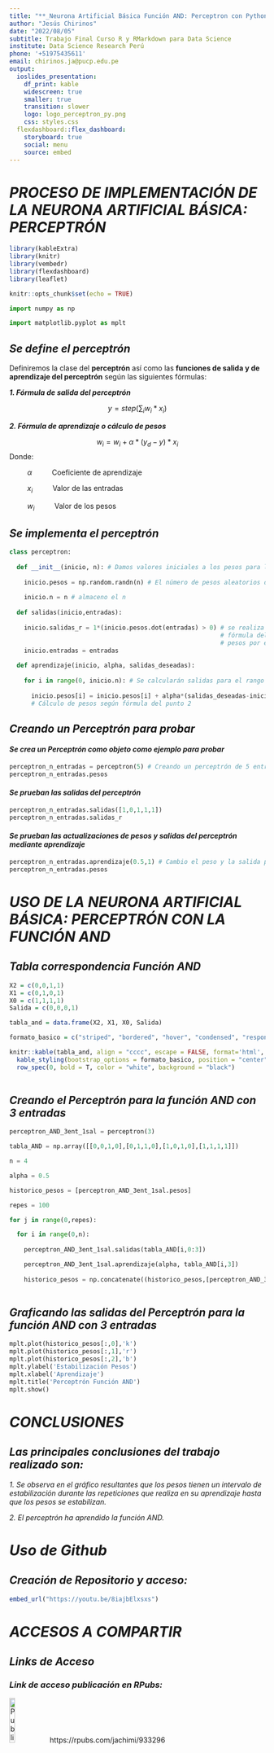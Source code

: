 ```yaml
---
title: "**_Neurona Artificial Básica Función AND: Perceptron con Python_**"
author: "Jesús Chirinos"
date: "2022/08/05"
subtitle: Trabajo Final Curso R y RMarkdown para Data Science
institute: Data Science Research Perú
phone: '+51975435611'
email: chirinos.ja@pucp.edu.pe
output:
  ioslides_presentation:
    df_print: kable
    widescreen: true
    smaller: true
    transition: slower
    logo: logo_perceptron_py.png
    css: styles.css
  flexdashboard::flex_dashboard:
    storyboard: true
    social: menu
    source: embed
---
```


# ***PROCESO DE IMPLEMENTACIÓN DE LA NEURONA ARTIFICIAL BÁSICA: PERCEPTRÓN***

```r

library(kableExtra)
library(knitr)
library(vembedr)
library(flexdashboard)
library(leaflet)

knitr::opts_chunk$set(echo = TRUE)

```

<!-- Se cargan las librerías que utilizaremos para los cálculos (numpy) y para los gráficos (matplotlib) -->

```python

import numpy as np

import matplotlib.pyplot as mplt

```

## ***Se define el perceptrón***

Definiremos la clase del **perceptrón** así como las **funciones de salida y de aprendizaje del perceptrón** según las siguientes fórmulas:

***1. Fórmula de salida del perceptrón***

$$
y = step (\sum_{i} w_i * x_i)
$$

***2. Fórmula de aprendizaje o cálculo de pesos***

$$
w_i = w_i + \alpha * (y_d -y) * x_i
$$ Donde:

$\hspace{1cm}\alpha\hspace{1cm}$ Coeficiente de aprendizaje

$\hspace{1cm}x_i\hspace{1cm}$ Valor de las entradas

$\hspace{1cm}w_i\hspace{1cm}$ Valor de los pesos

## ***Se implementa el perceptrón***

```python

class perceptron:
  
  def __init__(inicio, n): # Damos valores iniciales a los pesos para las n entradas, se inicializa
  
    inicio.pesos = np.random.randn(n) # El número de pesos aleatorios depende del número de entradas n
    
    inicio.n = n # almaceno el n
  
  def salidas(inicio,entradas):
    
    inicio.salidas_r = 1*(inicio.pesos.dot(entradas) > 0) # se realiza el cálculo de la salida según
                                                          # fórmula del punto 1. Producto escalar de
                                                          # pesos por entradas con umbral en 0
    inicio.entradas = entradas
  
  def aprendizaje(inicio, alpha, salidas_deseadas):
    
    for i in range(0, inicio.n): # Se calcularán salidas para el rango de entradas de 0 a n
    
      inicio.pesos[i] = inicio.pesos[i] + alpha*(salidas_deseadas-inicio.salidas_r)*inicio.entradas[i]
      # Cálculo de pesos según fórmula del punto 2

```

## ***Creando un Perceptrón para probar***

#### ***Se crea un Perceptrón como objeto como ejemplo para probar*** {.smaller .build}

```python

perceptron_n_entradas = perceptron(5) # Creando un perceptrón de 5 entradas
perceptron_n_entradas.pesos

```

#### ***Se prueban las salidas del perceptrón*** {.smaller .build}

```python

perceptron_n_entradas.salidas([1,0,1,1,1])
perceptron_n_entradas.salidas_r

```

#### ***Se prueban las actualizaciones de pesos y salidas del perceptrón mediante aprendizaje*** {.smaller .build}

```python

perceptron_n_entradas.aprendizaje(0.5,1) # Cambio el peso y la salida para probar aprendizaje
perceptron_n_entradas.pesos

```

# ***USO DE LA NEURONA ARTIFICIAL BÁSICA: PERCEPTRÓN CON LA FUNCIÓN AND***

## ***Tabla correspondencia Función AND*** {.flexbox .vcenter}

```r

X2 = c(0,0,1,1)
X1 = c(0,1,0,1)
X0 = c(1,1,1,1)
Salida = c(0,0,0,1)

tabla_and = data.frame(X2, X1, X0, Salida)

formato_basico = c("striped", "bordered", "hover", "condensed", "responsive")

knitr::kable(tabla_and, align = "cccc", escape = FALSE, format='html', booktabs = TRUE) %>%
  kable_styling(bootstrap_options = formato_basico, position = "center", font_size = 22) %>%
  row_spec(0, bold = T, color = "white", background = "black")
  
```

## ***Creando el Perceptrón para la función AND con 3 entradas***

```python

perceptron_AND_3ent_1sal = perceptron(3)

tabla_AND = np.array([[0,0,1,0],[0,1,1,0],[1,0,1,0],[1,1,1,1]])

n = 4

alpha = 0.5

historico_pesos = [perceptron_AND_3ent_1sal.pesos]

repes = 100

for j in range(0,repes):

  for i in range(0,n):
  
    perceptron_AND_3ent_1sal.salidas(tabla_AND[i,0:3])

    perceptron_AND_3ent_1sal.aprendizaje(alpha, tabla_AND[i,3])
  
    historico_pesos = np.concatenate((historico_pesos,[perceptron_AND_3ent_1sal.pesos]), axis=0)
  
```

## ***Graficando las salidas del Perceptrón para la función AND con 3 entradas***

```python

mplt.plot(historico_pesos[:,0],'k')
mplt.plot(historico_pesos[:,1],'r')
mplt.plot(historico_pesos[:,2],'b')
mplt.ylabel('Estabilización Pesos')
mplt.xlabel('Aprendizaje')
mplt.title('Perceptrón Función AND')
mplt.show()

```

# ***CONCLUSIONES***

## ***Las principales conclusiones del trabajo realizado son:***

*1. Se observa en el gráfico resultantes que los pesos tienen un intervalo de estabilización durante las repeticiones que realiza en su aprendizaje hasta que los pesos se estabilizan.*

*2. El perceptrón ha aprendido la función AND.*

# ***Uso de Github***

## ***Creación de Repositorio y acceso:***

```r

embed_url("https://youtu.be/8iajbElxsxs")

```

# ***ACCESOS A COMPARTIR***

## ***Links de Acceso*** {.flexbox .vcenter}

### ***Link de acceso publicación en RPubs:***

![Publicación](logo_rpubs.png){width="15%"}
https://rpubs.com/jachimi/933296

### ***Link de acceso repositorio en Github:***

![Repositorio](logo_github.png){width="15%"}
https://github.com/jachimi/proyecto_trabajo_final_18082022


------------------------------------------------------------------------

<center>***¡¡¡GRACIAS!!!***</center>

![Cover Perceptron](Logo_perceptron_py.png){width="100%"}
